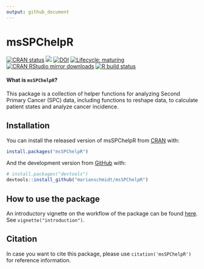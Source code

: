 ```yaml
---
output: github_document
---
```


<!-- README.md is generated from README.Rmd. Please edit that file -->


# msSPChelpR

<!-- badges: start -->
[![CRAN status](https://www.r-pkg.org/badges/version/msSPChelpR)](https://cran.r-project.org/package=msSPChelpR)
[![](https://img.shields.io/badge/dev%20-0.8.7-green.svg)](https://github.com/marianschmidt/msSPChelpR) 
[![DOI](https://zenodo.org/badge/185602745.svg)](https://zenodo.org/badge/latestdoi/185602745)
[![Lifecycle: maturing](https://img.shields.io/badge/lifecycle-maturing-blue.svg)](https://www.tidyverse.org/lifecycle/#maturing)
[![CRAN RStudio mirror downloads](https://cranlogs.r-pkg.org/badges/last-month/msSPChelpR?color=grey)](https://marianschmidt.github.io/msSPChelpR/)
[![R build status](https://github.com/marianschmidt/msSPChelpR/workflows/R-CMD-check/badge.svg)](https://github.com/marianschmidt/msSPChelpR/actions)
<!-- badges: end -->

#### What is `msSPChelpR`?

This package is a collection of helper functions for analyzing Second Primary Cancer (SPC) data, 
including functions to reshape data, to calculate patient states and analyze cancer incidence.


## Installation

You can install the released version of msSPChelpR from [CRAN](https://CRAN.R-project.org) with:

```r
install.packages("msSPChelpR")
```

And the development version from [GitHub](https://github.com/) with:

```r
# install.packages("devtools")
devtools::install_github("marianschmidt/msSPChelpR")
```

## How to use the package

An introductory vignette on the workflow of the package can be found [here](https://marianschmidt.github.io/msSPChelpR/articles/introduction.html). See `vignette("introduction")`.

## Citation

In case you want to cite this package, please use `citation('msSPChelpR')` for reference information.
